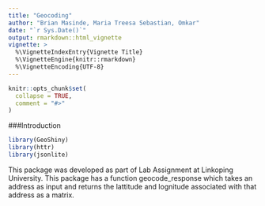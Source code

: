 ```yaml
---
title: "Geocoding"
author: "Brian Masinde, Maria Treesa Sebastian, Omkar"
date: "`r Sys.Date()`"
output: rmarkdown::html_vignette
vignette: >
  %\VignetteIndexEntry{Vignette Title}
  %\VignetteEngine{knitr::rmarkdown}
  %\VignetteEncoding{UTF-8}
---
```


```r
knitr::opts_chunk$set(
  collapse = TRUE,
  comment = "#>"
)
```

###Introduction
```r
library(GeoShiny)
library(httr)
library(jsonlite)
```

This package was developed as part of Lab Assignment at Linkoping University. This package has a function geocode_response which takes an address as input and returns the lattitude and lognitude associated with that address as a matrix.



